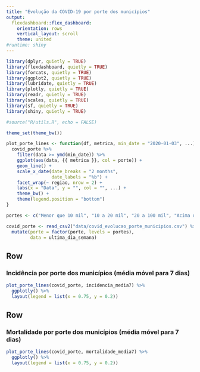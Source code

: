 ```yaml
---
title: "Evolução da COVID-19 por porte dos municípios"
output:
  flexdashboard::flex_dashboard:
    orientation: rows
    vertical_layout: scroll
    theme: united
#runtime: shiny
---
```


<style type="text/css">
.chart-title {
   font-size: 16px;
   font-weight: bold;
}

.value-box .caption {
    font-size: 16px;
}
</style>

```r
library(dplyr, quietly = TRUE)
library(flexdashboard, quietly = TRUE)
library(forcats, quietly = TRUE)
library(ggplot2, quietly = TRUE)
library(lubridate, quietly = TRUE)
library(plotly, quietly = TRUE)
library(readr, quietly = TRUE)
library(scales, quietly = TRUE)
library(sf, quietly = TRUE)
library(shiny, quietly = TRUE)

#source("R/utils.R", echo = FALSE)

theme_set(theme_bw())

plot_porte_lines <- function(df, metrica, min_date = "2020-01-03", ...) {
  covid_porte %>%
    filter(data >= ymd(min_date)) %>%
    ggplot(aes(data, {{ metrica }}, col = porte)) +
    geom_line() +
    scale_x_date(date_breaks = "2 months",
                 date_labels = "%b") +
    facet_wrap(~ regiao, nrow = 2) +
    labs(x = "Data", y = "", col = "", ...) +
    theme_bw() +
    theme(legend.position = "bottom")
}

portes <- c("Menor que 10 mil", "10 a 20 mil", "20 a 100 mil", "Acima de 100 mil")

covid_porte <- read_csv2("data/covid_evolucao_porte_municipios.csv") %>%
  mutate(porte = factor(porte, levels = portes),
         data = ultima_dia_semana)
```

Row
-----------------------------------------------------------------------

### Incidência por porte dos municípios (média móvel para 7 dias)

```r
plot_porte_lines(covid_porte, incidencia_media7) %>%
  ggplotly() %>%
  layout(legend = list(x = 0.75, y = 0.2))
```

Row
-----------------------------------------------------------------------

### Mortalidade por porte dos municípios (média móvel para 7 dias)

```r
plot_porte_lines(covid_porte, mortalidade_media7) %>%
  ggplotly() %>%
  layout(legend = list(x = 0.75, y = 0.2))
```
